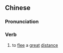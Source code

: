 {{also|远遁}}
==Chinese==
{{zh-forms|s=远遁}}

===Pronunciation===
{{zh-pron
|m=yuǎndùn
|c=jyun5 deon6
|cat=v
}}

===Verb===
{{zh-verb}}

# {{lb|zh|literary}} to [[flee]] a [[great]] [[distance]]